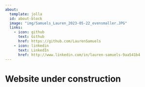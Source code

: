 ```yaml
---
about:
  template: jolla
  id: about-block
  image: "img/Samuels_Lauren_2023-05-22_evensmaller.JPG"
  links:
    - icon: github
      text: Github
      href: https://github.com/LaurenSamuels
    - icon: linkedin
      text: LinkedIn
      href: http://www.linkedin.com/in/lauren-samuels-9aa541b4
---
```


::: {#about-block}
:::

# Website under construction



